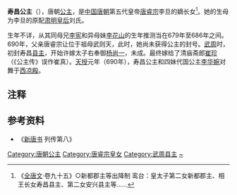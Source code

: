 {{東亞女性歷史人物
| 名稱=寿昌公主
| 身份=[[唐朝|唐朝]]公主
| 畫像=
| 說明=
| 姓=李
| 封爵=[[公主|公主]]
| 位號=
| 封號=寿昌公主
| 出生年=
| 婚年=
| 逝世年=
| 諡號=
| 墳墓=
| 父親=[[唐睿宗|唐睿宗]]李旦
| 母親=[[刘皇后_(唐睿宗)|刘皇后]]
| 同胞兄弟=[[李憲_(寧王)|李成器]]
|同胞姊妹=[[李華婉|李華婉]]
| 夫=崔珍
|}}
'''寿昌公主'''（{{bd|680年代||?||catIdx=L}}），唐朝[[公主|公主]]，是[[中国|中国]][[唐朝|唐朝]]第五代皇帝[[唐睿宗|唐睿宗]]李旦的嫡长女<ref>《[[全唐文|全唐文]]·卷九十五》○新都郡主等出降制 鸾台：皇太子第二女新都郡主、相王长女寿昌县主、第二女安兴县主等......</ref>。她的生母为李旦的原配[[肃明皇后|肃明皇后]]刘氏。

生年不详，从其同母兄[[李憲_(寧王)|李宪]]和异母妹[[李花山|李花山]]的生年推测当在679年至686年之间。690年，父亲唐睿宗让位于祖母武则天，此时，她尚未获得公主的封号。[[武周|武周]]时，初封寿昌[[县主|县主]]，开始许嫁太子右奉御[[杨尚一|杨尚一]]，未成。最终嫁给了清庙斋郎[[崔珍|崔珍]]（《公主传》误作崔真）。[[天授_(武周)|天授]]元年（690年），寿昌公主和四妹代国公主[[李华婉|李华婉]]对舞于[[西凉殿|西凉殿]]。

== 注释 ==

{{Reflist|2}}

== 参考资料 ==
*《[[新唐书|新唐书]] 列传第八》

[[Category:唐朝公主|Category:唐朝公主]]
[[Category:唐睿宗皇女|Category:唐睿宗皇女]]
[[Category:武周县主|Category:武周县主]]
[[Category:李姓|~]]